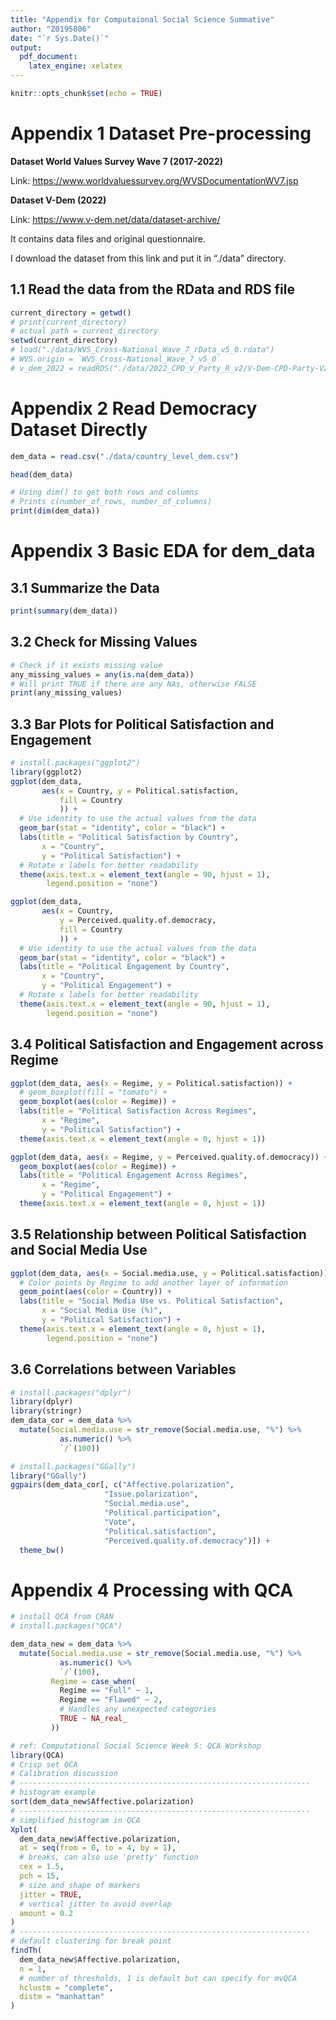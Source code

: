 ```yaml
---
title: "Appendix for Computaional Social Science Summative"
author: "Z0195806"
date: "`r Sys.Date()`"
output: 
  pdf_document: 
    latex_engine: xelatex
---
```


```r
knitr::opts_chunk$set(echo = TRUE)
```

# Appendix 1 Dataset Pre-processing

**Dataset World Values Survey Wave 7 (2017-2022)**

Link: <https://www.worldvaluessurvey.org/WVSDocumentationWV7.jsp>

**Dataset V-Dem (2022)**

Link: <https://www.v-dem.net/data/dataset-archive/>

It contains data files and original questionnaire.

I download the dataset from this link and put it in "./data" directory.

## 1.1 Read the data from the RData and RDS file

```r
current_directory = getwd()
# print(current_directory)
# actual path = current_directory
setwd(current_directory)
# load("./data/WVS_Cross-National_Wave_7_rData_v5_0.rdata")
# WVS.origin = `WVS_Cross-National_Wave_7_v5_0`
# v_dem_2022 = readRDS("./data/2022_CPD_V_Party_R_v2/V-Dem-CPD-Party-V2.rds")
```

# Appendix 2 Read Democracy Dataset Directly

```r
dem_data = read.csv("./data/country_level_dem.csv")
```

```r
head(dem_data)
```

```r
# Using dim() to get both rows and columns
# Prints c(number_of_rows, number_of_columns)
print(dim(dem_data))
```

# Appendix 3 Basic EDA for dem_data

## 3.1 **Summarize the Data**

```r
print(summary(dem_data))
```

## 3.2 **Check for Missing Values**

```r
# Check if it exists missing value
any_missing_values = any(is.na(dem_data))
# Will print TRUE if there are any NAs, otherwise FALSE
print(any_missing_values)
```

## 3.3 **Bar Plots for Political Satisfaction and** Engagement

```r
# install.packages("ggplot2")
library(ggplot2)
ggplot(dem_data,
       aes(x = Country, y = Political.satisfaction,
           fill = Country
           )) +
  # Use identity to use the actual values from the data
  geom_bar(stat = "identity", color = "black") +
  labs(title = "Political Satisfaction by Country",
       x = "Country",
       y = "Political Satisfaction") +
  # Rotate x labels for better readability
  theme(axis.text.x = element_text(angle = 90, hjust = 1),
        legend.position = "none")
```

```r
ggplot(dem_data,
       aes(x = Country,
           y = Perceived.quality.of.democracy,
           fill = Country
           )) +
  # Use identity to use the actual values from the data
  geom_bar(stat = "identity", color = "black") +
  labs(title = "Political Engagement by Country",
       x = "Country",
       y = "Political Engagement") +
  # Rotate x labels for better readability
  theme(axis.text.x = element_text(angle = 90, hjust = 1),
        legend.position = "none")
```

## 3.4 **Political Satisfaction and** Engagement across Regime

```r
ggplot(dem_data, aes(x = Regime, y = Political.satisfaction)) +
  # geom_boxplot(fill = "tomato") +
  geom_boxplot(aes(color = Regime)) +
  labs(title = "Political Satisfaction Across Regimes",
       x = "Regime",
       y = "Political Satisfaction") +
  theme(axis.text.x = element_text(angle = 0, hjust = 1))
```

```r
ggplot(dem_data, aes(x = Regime, y = Perceived.quality.of.democracy)) +
  geom_boxplot(aes(color = Regime)) +
  labs(title = "Political Engagement Across Regimes",
       x = "Regime",
       y = "Political Engagement") +
  theme(axis.text.x = element_text(angle = 0, hjust = 1))
```

## 3.5 Relationship between **Political Satisfaction and Social Media Use**

```r
ggplot(dem_data, aes(x = Social.media.use, y = Political.satisfaction)) +
  # Color points by Regime to add another layer of information
  geom_point(aes(color = Country)) +
  labs(title = "Social Media Use vs. Political Satisfaction",
       x = "Social Media Use (%)",
       y = "Political Satisfaction") +
  theme(axis.text.x = element_text(angle = 0, hjust = 1),
        legend.position = "none")
```

## 3.6 Correlations between Variables

```r
# install.packages("dplyr")
library(dplyr)
library(stringr)
dem_data_cor = dem_data %>%
  mutate(Social.media.use = str_remove(Social.media.use, "%") %>% 
           as.numeric() %>% 
           `/`(100))
```

```r
# install.packages("GGally")
library("GGally")
ggpairs(dem_data_cor[, c("Affective.polarization",
                     "Issue.polarization",
                     "Social.media.use",
                     "Political.participation",
                     "Vote",
                     "Political.satisfaction",
                     "Perceived.quality.of.democracy")]) +
  theme_bw()
```

# Appendix 4 Processing with QCA

```r
# install QCA from CRAN
# install.packages("QCA")
```

```r
dem_data_new = dem_data %>%
  mutate(Social.media.use = str_remove(Social.media.use, "%") %>% 
           as.numeric() %>% 
           `/`(100),
         Regime = case_when(
           Regime == "Full" ~ 1,
           Regime == "Flawed" ~ 2,
           # Handles any unexpected categories
           TRUE ~ NA_real_
         ))
```

```r
# ref: Computational Social Science Week 5: QCA Workshop
library(QCA)
# Crisp set QCA
# Calibration discussion
# -----------------------------------------------------------------
# histogram example
sort(dem_data_new$Affective.polarization)
# -----------------------------------------------------------------
# simplified histogram in QCA
Xplot(
  dem_data_new$Affective.polarization,
  at = seq(from = 0, to = 4, by = 1),
  # breaks, can also use 'pretty' function
  cex = 1.5,
  pch = 15,
  # size and shape of markers
  jitter = TRUE,
  # vertical jitter to avoid overlap
  amount = 0.2
)
# -----------------------------------------------------------------
# default clustering for break point
findTh(
  dem_data_new$Affective.polarization,
  n = 1,
  # number of thresholds, 1 is default but can specify for mvQCA
  hclustm = "complete",
  distm = "manhattan"
)
```
